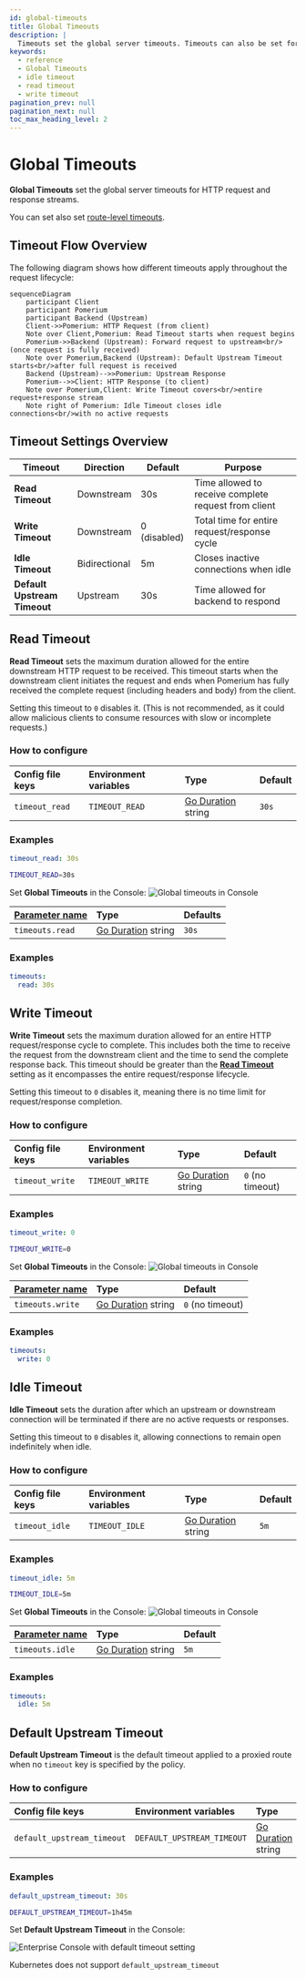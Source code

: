 ```yaml
---
id: global-timeouts
title: Global Timeouts
description: |
  Timeouts set the global server timeouts. Timeouts can also be set for individual routes.
keywords:
  - reference
  - Global Timeouts
  - idle timeout
  - read timeout
  - write timeout
pagination_prev: null
pagination_next: null
toc_max_heading_level: 2
---
```



# Global Timeouts

**Global Timeouts** set the global server timeouts for HTTP request and response streams.

You can set also set [route-level timeouts](/docs/reference/routes/timeouts).

## Timeout Flow Overview

The following diagram shows how different timeouts apply throughout the request lifecycle:

```mermaid
sequenceDiagram
    participant Client
    participant Pomerium
    participant Backend (Upstream)
    Client->>Pomerium: HTTP Request (from client)
    Note over Client,Pomerium: Read Timeout starts when request begins
    Pomerium->>Backend (Upstream): Forward request to upstream<br/>(once request is fully received)
    Note over Pomerium,Backend (Upstream): Default Upstream Timeout starts<br/>after full request is received
    Backend (Upstream)-->>Pomerium: Upstream Response
    Pomerium-->>Client: HTTP Response (to client)
    Note over Pomerium,Client: Write Timeout covers<br/>entire request+response stream
    Note right of Pomerium: Idle Timeout closes idle connections<br/>with no active requests
```

## Timeout Settings Overview

| **Timeout** | **Direction** | **Default** | **Purpose** |
| --- | --- | --- | --- |
| **Read Timeout** | Downstream | 30s | Time allowed to receive complete request from client |
| **Write Timeout** | Downstream | 0 (disabled) | Total time for entire request/response cycle |
| **Idle Timeout** | Bidirectional | 5m | Closes inactive connections when idle |
| **Default Upstream Timeout** | Upstream | 30s | Time allowed for backend to respond |

## Read Timeout

**Read Timeout** sets the maximum duration allowed for the entire downstream HTTP request to be received. This timeout starts when the downstream client initiates the request and ends when Pomerium has fully received the complete request (including headers and body) from the client.

Setting this timeout to `0` disables it. (This is not recommended, as it could allow malicious clients to consume resources with slow or incomplete requests.)

### How to configure

<Tabs>
<TabItem value="Core" label="Core">

| **Config file keys** | **Environment variables** | **Type** | **Default** |
| :-- | :-- | :-- | :-- |
| `timeout_read` | `TIMEOUT_READ` | [Go Duration] string | `30s` |

### Examples

```yaml
timeout_read: 30s
```

```bash
TIMEOUT_READ=30s
```

</TabItem>
<TabItem value="Enterprise" label="Enterprise">

Set **Global Timeouts** in the Console: ![Global timeouts in Console](./img/timeouts/timeouts-default.png)

</TabItem>
<TabItem value="Kubernetes" label="Kubernetes">

| **[Parameter name](/docs/deploy/k8s/reference#timeouts)** | **Type** | **Defaults** |
| :-- | :-- | :-- |
| `timeouts.read` | [Go Duration] string | `30s` |

### Examples

```yaml
timeouts:
  read: 30s
```

</TabItem>
</Tabs>

## Write Timeout

**Write Timeout** sets the maximum duration allowed for an entire HTTP request/response cycle to complete. This includes both the time to receive the request from the downstream client and the time to send the complete response back. This timeout should be greater than the [**Read Timeout**](#read-timeout) setting as it encompasses the entire request/response lifecycle.

Setting this timeout to `0` disables it, meaning there is no time limit for request/response completion.

### How to configure

<Tabs>
<TabItem value="Core" label="Core">

| **Config file keys** | **Environment variables** | **Type** | **Default** |
| :-- | :-- | :-- | :-- |
| `timeout_write` | `TIMEOUT_WRITE` | [Go Duration] string | `0` (no timeout) |

### Examples

```yaml
timeout_write: 0
```

```bash
TIMEOUT_WRITE=0
```

</TabItem>
<TabItem value="Enterprise" label="Enterprise">

Set **Global Timeouts** in the Console: ![Global timeouts in Console](./img/timeouts/timeouts-default.png)

</TabItem>
<TabItem value="Kubernetes" label="Kubernetes">

| **[Parameter name](/docs/deploy/k8s/reference#timeouts)** | **Type** | **Default** |
| :-- | :-- | :-- |
| `timeouts.write` | [Go Duration] string | `0` (no timeout) |

### Examples

```yaml
timeouts:
  write: 0
```

</TabItem>
</Tabs>

## Idle Timeout

**Idle Timeout** sets the duration after which an upstream or downstream connection will be terminated if there are no active requests or responses.

Setting this timeout to `0` disables it, allowing connections to remain open indefinitely when idle.

### How to configure

<Tabs>
<TabItem value="Core" label="Core">

| **Config file keys** | **Environment variables** | **Type** | **Default** |
| :-- | :-- | :-- | :-- |
| `timeout_idle` | `TIMEOUT_IDLE` | [Go Duration] string | `5m` |

### Examples

```yaml
timeout_idle: 5m
```

```bash
TIMEOUT_IDLE=5m
```

</TabItem>
<TabItem value="Enterprise" label="Enterprise">

Set **Global Timeouts** in the Console: ![Global timeouts in Console](./img/timeouts/timeouts-default.png)

</TabItem>
<TabItem value="Kubernetes" label="Kubernetes">

| **[Parameter name](/docs/deploy/k8s/reference#timeouts)** | **Type** | **Default** |
| :-- | :-- | :-- |
| `timeouts.idle` | [Go Duration] string | `5m` |

### Examples

```yaml
timeouts:
  idle: 5m
```

</TabItem>
</Tabs>

## Default Upstream Timeout

**Default Upstream Timeout** is the default timeout applied to a proxied route when no `timeout` key is specified by the policy.

### How to configure

<Tabs>
<TabItem value="Core" label="Core">

| **Config file keys** | **Environment variables** | **Type** | **Default** |
| :-- | :-- | :-- | :-- |
| `default_upstream_timeout` | `DEFAULT_UPSTREAM_TIMEOUT` | [Go Duration] string | `30s` |

### Examples

```yaml
default_upstream_timeout: 30s
```

```bash
DEFAULT_UPSTREAM_TIMEOUT=1h45m
```

</TabItem>
<TabItem value="Enterprise" label="Enterprise">

Set **Default Upstream Timeout** in the Console:

![Enterprise Console with default timeout setting](./img/timeouts/default-upstream-timeout.png)

</TabItem>
<TabItem value="Kubernetes" label="Kubernetes">

Kubernetes does not support `default_upstream_timeout`

</TabItem>
</Tabs>

[go duration]: https://golang.org/pkg/time/#Duration.String
